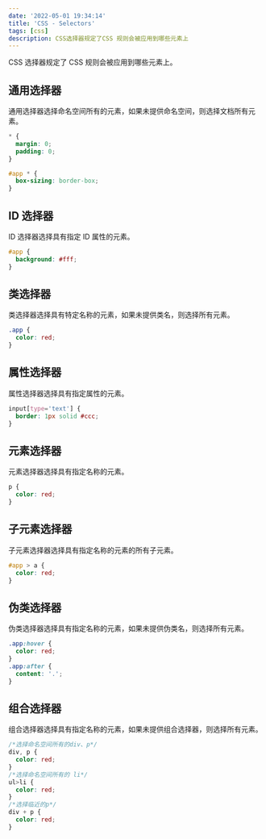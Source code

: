 ```yaml
---
date: '2022-05-01 19:34:14'
title: 'CSS - Selectors'
tags: [css]
description: CSS选择器规定了CSS 规则会被应用到哪些元素上
---
```


CSS 选择器规定了 CSS 规则会被应用到哪些元素上。

## 通用选择器

通用选择器选择命名空间所有的元素，如果未提供命名空间，则选择文档所有元素。

```css
* {
  margin: 0;
  padding: 0;
}

#app * {
  box-sizing: border-box;
}
```

## ID 选择器

ID 选择器选择具有指定 ID 属性的元素。

```css
#app {
  background: #fff;
}
```

## 类选择器

类选择器选择具有特定名称的元素，如果未提供类名，则选择所有元素。

```css
.app {
  color: red;
}
```

## 属性选择器

属性选择器选择具有指定属性的元素。

```css
input[type='text'] {
  border: 1px solid #ccc;
}
```

## 元素选择器

元素选择器选择具有指定名称的元素。

```css
p {
  color: red;
}
```

## 子元素选择器

子元素选择器选择具有指定名称的元素的所有子元素。

```css
#app > a {
  color: red;
}
```

## 伪类选择器

伪类选择器选择具有指定名称的元素，如果未提供伪类名，则选择所有元素。

```css
.app:hover {
  color: red;
}
.app:after {
  content: '.';
}
```

## 组合选择器

组合选择器选择具有指定名称的元素，如果未提供组合选择器，则选择所有元素。

```css
/*选择命名空间所有的div、p*/
div, p {
  color: red;
}
/*选择命名空间所有的 li*/
ul>li {
  color: red;
}
/*选择临近的p*/
div + p {
  color: red;
}
```
